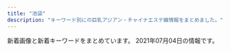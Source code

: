 ```yaml
---
title: "池袋"
description: "キーワード別にの巨乳アジアン・チャイナエステ嬢情報をまとめました。"
---
```


新着画像と新着キーワードをまとめています。
2021年07月04日の情報です。

<DmmAffiliateIns />
<KeywordTable
  shops={
    [
    {
        "keywords": {
            "88": 1,
            "89": 3,
            "G": 1,
            "95": 1,
            "E": 1,
            "93": 1,
            "D": 4,
            "85": 10,
            "82": 2,
            "87": 1,
            "C": 20,
            "86": 2
        },
        "url": "http://www.i-rlx.info/",
        "station": "JR\u6c60\u888b\u99c5\u897f\u53e3(\u5317)",
        "img_links": [
            "http://www.i-rlx.info/girl/05.jpg",
            "http://www.i-rlx.info/images/sub_21.jpg",
            "http://www.i-rlx.info/i/room/r03.jpg",
            "http://www.i-rlx.info/images/upload/thumb/dc8f1b616e622b2a.jpg",
            "http://www.i-rlx.info/images/upload/2e67f8f88df2761d.jpg",
            "http://www.i-rlx.info/images/index_15.jpg",
            "http://www.i-rlx.info/images/index_06.jpg",
            "http://www.i-rlx.info/images/upload/thumb/c3c01fea3cdcaa08.jpg",
            "http://www.i-rlx.info/images/upload/thumb/ac8e7ec3ac179feb.jpg",
            "http://www.i-rlx.info/images/index_04.jpg",
            "http://www.i-rlx.info/images/upload/4d0e657eefdddf42.jpg",
            "http://www.i-rlx.info/images/upload/thumb/5f15caf7f272770f.jpg",
            "http://www.i-rlx.info/i/room/r01.jpg",
            "http://www.i-rlx.info/images/upload/thumb/bc0752fe4e53b8c6.jpg",
            "http://www.i-rlx.info/images/index_02.jpg",
            "http://www.i-rlx.info/images/index_17.jpg",
            "http://www.i-rlx.info/images/index_37.jpg",
            "http://www.i-rlx.info/images/upload/thumb/95e8548329763630.jpg",
            "http://www.i-rlx.info/i/girl/02.jpg",
            "http://www.i-rlx.info/images/upload/thumb/19b76df66faf0b12.jpg",
            "http://www.i-rlx.info/girl/02.jpg",
            "http://www.i-rlx.info/images/sub_18.jpg",
            "http://www.i-rlx.info/images/index_30.jpg",
            "http://www.i-rlx.info/images/index_39.jpg",
            "http://www.i-rlx.info/images/index_22.jpg",
            "http://www.i-rlx.info/images/upload/thumb/8b3827a7b665921d.jpg",
            "http://www.i-rlx.info/images/info_16.jpg",
            "http://www.i-rlx.info/images/upload/95e8548329763630.jpg",
            "http://www.i-rlx.info/images/upload/thumb/bb2bfea87a6127cc.jpg",
            "http://www.i-rlx.info/girl/01.jpg",
            "http://www.i-rlx.info/images/upload/eeb5d9caa554018e.jpg",
            "http://www.i-rlx.info/images/upload/thumb/de66c0c17276977c.jpg",
            "http://www.i-rlx.info/images/upload/thumb/bb8a47bc98c64e87.jpg",
            "http://www.i-rlx.info/images/upload/thumb/eeb5d9caa554018e.jpg",
            "http://www.i-rlx.info/images/index_21.jpg",
            "http://www.i-rlx.info/images/index_24.jpg",
            "http://www.i-rlx.info/images/upload/bc0752fe4e53b8c6.jpg",
            "http://www.i-rlx.info/images/upload/d9467bde93e01a59.jpg",
            "http://www.i-rlx.info/images/upload/5f15caf7f272770f.jpg",
            "http://www.i-rlx.info/images/index_29.jpg",
            "http://www.i-rlx.info/images/index_19.jpg",
            "http://www.i-rlx.info/girl/08.jpg",
            "http://www.i-rlx.info/images/rec.jpg",
            "http://www.i-rlx.info/girl/018.jpg",
            "http://www.i-rlx.info/images/index_34.jpg",
            "http://www.i-rlx.info/images/upload/thumb/b0bbe23232bed8aa.jpg",
            "http://www.i-rlx.info/images/index_10.jpg",
            "http://www.i-rlx.info/images/index_18.jpg",
            "http://www.i-rlx.info/i/girl/01.jpg",
            "http://www.i-rlx.info/images/upload/de66c0c17276977c.jpg",
            "http://www.i-rlx.info/images/upload/thumb/3a57edcf235cfd8e.jpg",
            "http://www.i-rlx.info/images/upload/thumb/9e42414005a99f48.jpg",
            "http://www.i-rlx.info/images/index_13.jpg",
            "http://www.i-rlx.info/images/index_03.jpg",
            "http://www.i-rlx.info/images/upload/3a57edcf235cfd8e.jpg",
            "http://www.i-rlx.info/images/index_26.jpg",
            "http://www.i-rlx.info/girl/017.jpg",
            "http://www.i-rlx.info/images/index_31.jpg",
            "http://www.i-rlx.info/images/staff_16.jpg",
            "http://www.i-rlx.info/i/girl/04.jpg",
            "http://www.i-rlx.info/images/index_14.jpg",
            "http://www.i-rlx.info/images/index_36.jpg",
            "http://www.i-rlx.info/images/upload/thumb/4d0e657eefdddf42.jpg",
            "http://www.i-rlx.info/images/upload/dc8f1b616e622b2a.jpg",
            "http://www.i-rlx.info/images/index_35_01.jpg",
            "http://www.i-rlx.info/i/girl/03.jpg",
            "http://www.i-rlx.info/images/upload/7d800b2f3fde617b.jpg",
            "http://www.i-rlx.info/images/index_28.jpg",
            "http://www.i-rlx.info/images/index_12.jpg",
            "http://www.i-rlx.info/images/index_23.jpg",
            "http://www.i-rlx.info/images/upload/thumb/22c78aefa047b678.jpg",
            "http://www.i-rlx.info/images/upload/b0bbe23232bed8aa.jpg",
            "http://www.i-rlx.info/images/upload/bb2bfea87a6127cc.jpg",
            "http://www.i-rlx.info/images/index_08.jpg",
            "http://www.i-rlx.info/i/room/r04.jpg",
            "http://www.i-rlx.info/images/upload/9e42414005a99f48.jpg",
            "http://www.i-rlx.info/images/index_11.jpg",
            "http://www.i-rlx.info/images/03.jpg",
            "http://www.i-rlx.info/images/upload/thumb/d9467bde93e01a59.jpg",
            "http://www.i-rlx.info/i/room/r02.jpg",
            "http://www.i-rlx.info/images/upload/888936484d714117.jpg",
            "http://www.i-rlx.info/images/upload/thumb/2e67f8f88df2761d.jpg",
            "http://www.i-rlx.info/images/index_20.jpg",
            "http://www.i-rlx.info/images/upload/8b3827a7b665921d.jpg",
            "http://www.i-rlx.info/images/rec_16.jpg",
            "http://www.i-rlx.info/girl/06.jpg",
            "http://www.i-rlx.info/images/upload/bb8a47bc98c64e87.jpg",
            "http://www.i-rlx.info/images/upload/thumb/888936484d714117.jpg",
            "http://www.i-rlx.info/images/index_27.jpg",
            "http://www.i-rlx.info/images/index_33.jpg",
            "http://www.i-rlx.info/images/upload/thumb/7d800b2f3fde617b.jpg",
            "http://www.i-rlx.info/images/upload/22c78aefa047b678.jpg",
            "http://www.i-rlx.info/images/index_07.jpg",
            "http://www.i-rlx.info/images/upload/19b76df66faf0b12.jpg",
            "http://www.i-rlx.info/girl/04.jpg",
            "http://www.i-rlx.info/images/index_01.jpg",
            "http://www.i-rlx.info/i/girl/05.jpg",
            "http://www.i-rlx.info/images/upload/ac8e7ec3ac179feb.jpg",
            "http://www.i-rlx.info/images/upload/c3c01fea3cdcaa08.jpg",
            "http://www.i-rlx.info/images/info.jpg",
            "http://www.i-rlx.info/images/index_09.jpg"
        ],
        "name": "\u30b7\u30e3\u30fc\u30ed\u30c3\u30c8\u59eb"
    },
    {
        "station": "JR\u6c60\u888b\u99c5\u6771\u53e3",
        "keywords": {
            "D": 7,
            "C": 10,
            "87": 8,
            "86": 7,
            "84": 1,
            "88": 2
        },
        "name": "\u6e80\u8db3\u5802",
        "url": "http://es-manzokudou.com/",
        "img_links": [
            "http://es-manzokudou.com/uploads/d71f74498ca17396d022ba9a4df966f3.jpg",
            "http://es-manzokudou.com/images/index_27.jpg",
            "http://es-manzokudou.com/images/index_02.jpg",
            "http://es-manzokudou.com/images/index_01.jpg",
            "http://es-manzokudou.com/uploads/da9811a4171f2ec42d7c9a8567e79d8c.jpg",
            "http://es-manzokudou.com/uploads/88aa8f906b0332cb40ad4429c8e7b758.jpg",
            "http://es-manzokudou.com/uploads/c7f77c3ead6ef13dab668a39ed78609c.jpg",
            "http://es-manzokudou.com/images/index_08.jpg",
            "http://es-manzokudou.com/images/interior_09.jpg",
            "http://es-manzokudou.com/uploads/e29aa67ee54566513e4e34114bfdc7b9.jpg",
            "http://es-manzokudou.com/images/info_02.png",
            "http://es-manzokudou.com/images/info_01.png",
            "http://es-manzokudou.com/uploads/8ec0af3b4889c07ab76ccbed51b2b813.jpg",
            "http://es-manzokudou.com/images/index_11.jpg",
            "http://es-manzokudou.com/images/index_24.jpg",
            "http://es-manzokudou.com/images/service_09.jpg",
            "http://es-manzokudou.com/images/index_15.jpg",
            "http://es-manzokudou.com/images/index_21.jpg",
            "http://es-manzokudou.com/uploads/0796672f7c59948334658998a3c55cdb.jpg",
            "http://es-manzokudou.com/images/girls_09.jpg",
            "http://es-manzokudou.com/images/index_09.jpg",
            "http://es-manzokudou.com/images/index_13.jpg",
            "http://es-manzokudou.com/images/index_16.jpg",
            "http://es-manzokudou.com/uploads/b7f36d45469210b381ecb79a0e05a347.jpg",
            "http://es-manzokudou.com/images/index_04.jpg",
            "http://es-manzokudou.com/uploads/ce9c20b274548d8d7fc88ffba3feb6b8.jpg",
            "http://es-manzokudou.com/images/index_31.jpg",
            "http://es-manzokudou.com/uploads/dedff2c11ab7aaa841a9cf2747a8406c.jpg",
            "http://es-manzokudou.com/images/link_09.jpg",
            "http://es-manzokudou.com/uploads/59a8a61377564fb64b48427e84e4243f.jpg",
            "http://es-manzokudou.com/images/index_19.jpg",
            "http://es-manzokudou.com/uploads/1e5aff376576a255098bc7597386a028.jpg",
            "http://es-manzokudou.com/uploads/13ab049cc45dea80b43d33b6b7108f00.jpg",
            "http://es-manzokudou.com/uploads/d0fdd8f6b16eaf7d5013c7d285fed2e3.jpg",
            "http://es-manzokudou.com/uploads/801bf12e5eb5d7775a0d06c4314059a8.jpg",
            "http://es-manzokudou.com/uploads/200f500725d3f15233d981ad9b5e6b9a.jpg",
            "http://es-manzokudou.com/uploads/6eeb47bf176bb33d310cc4b85e6877cd.jpg",
            "http://es-manzokudou.com/images/index_17.jpg",
            "http://es-manzokudou.com/images/index_14.jpg",
            "http://es-manzokudou.com/uploads/0b1795e88117182a477ab05f88143541.jpg",
            "http://es-manzokudou.com/uploads/33e3f16ac4ad0cce4991bcbf73f4ed57.jpg",
            "http://es-manzokudou.com/uploads/4638ddb6f986a671b148647ba616100a.jpg",
            "http://es-manzokudou.com/uploads/848e0db3804d1d3c823537204d67f5aa.jpg",
            "http://es-manzokudou.com/uploads/efbc511fca65f9baeae51ee52426cc0e.jpg",
            "http://es-manzokudou.com/images/info_04.png",
            "http://es-manzokudou.com/uploads/0d826c16062de1388c242e2f77eb7cd6.jpg",
            "http://es-manzokudou.com/images/info_07.png",
            "http://es-manzokudou.com/uploads/275d5f397baa63db8424c86d5d6237cf.jpg",
            "http://es-manzokudou.com/uploads/b3126b220ec550d17cf3d4ceaa0d5f91.jpg",
            "http://es-manzokudou.com/images/index_07.jpg",
            "http://es-manzokudou.com/images/info_09.png",
            "http://es-manzokudou.com/uploads/d89fe15ae91cbe6757df76651ba2bafb.jpg",
            "http://es-manzokudou.com/uploads/8a1fb58d0b110680c2356994ca8efb25.jpg",
            "http://es-manzokudou.com/uploads/6d01aeb80d9d599f91829439c8d1cce9.jpg",
            "http://es-manzokudou.com/images/index_28.jpg",
            "http://es-manzokudou.com/uploads/e0558d7d118d3983ed620237423a6a17.jpg",
            "http://es-manzokudou.com/images/interior_10.jpg",
            "http://es-manzokudou.com/uploads/9f77b9b12f9cf11fcb013974ba368064.jpg",
            "http://www.cmfm2.jp/images/over_thumb_l.png",
            "http://es-manzokudou.com/uploads/40fc21d31595f51aaf89793b1f68617b.jpg",
            "http://es-manzokudou.com/uploads/de54f16df04e0df8ae07ab990b8c9fd2.jpg",
            "http://es-manzokudou.com/uploads/c92c85411d427aeda4e82379f413bfc5.jpg",
            "http://es-manzokudou.com/images/index_06.jpg",
            "http://es-manzokudou.com/images/service_10.jpg",
            "http://es-manzokudou.com/uploads/209ba11412c2c128b5dfbdb8cfef6faa.jpg",
            "http://es-manzokudou.com/images/info_05.png",
            "http://es-manzokudou.com/uploads/f66d763bd48ac5f51969e4311ac7af5c.jpg",
            "http://es-manzokudou.com/images/index_30.jpg",
            "http://es-manzokudou.com/uploads/7284e4ffc051cbb8c074a8c30390ce68.jpg",
            "http://es-manzokudou.com/images/index_29.jpg",
            "http://es-manzokudou.com/uploads/356177edff3d3b7efc4a77022debc8aa.jpg",
            "http://es-manzokudou.com/images/index_03.jpg",
            "http://es-manzokudou.com/images/index_22.jpg",
            "http://es-manzokudou.com/uploads/36735dc9d436a790f344c57635a3a44f.jpg",
            "http://es-manzokudou.com/images/index_23.jpg",
            "http://es-manzokudou.com/images/girls_11.jpg",
            "http://es-manzokudou.com/uploads/7b043aa15c9a9920550a2b92ec6be546.jpg",
            "http://es-manzokudou.com/uploads/62c2e989f1be95fc8e01be85b464d514.jpg",
            "http://es-manzokudou.com/images/index_05.jpg",
            "http://es-manzokudou.com/uploads/4a9bc6863322924a09070162269c7415.jpg"
        ]
    },
    {
        "img_links": [
            "http://www.yurari-massage.work/img/sta29.jpg",
            "http://www.yurari-massage.work/img/m60.jpg",
            "http://www.yurari-massage.work/img/st027.jpg",
            "http://www.yurari-massage.work/img/st021.jpg",
            "http://www.yurari-massage.work/img/st4.jpg",
            "http://www.yurari-massage.work/img/sta25.jpg",
            "http://www.yurari-massage.work/img/st030.jpg",
            "http://www.yurari-massage.work/img/m4.jpg",
            "http://www.yurari-massage.work/img/st30.jpg",
            "http://www.yurari-massage.work/img/mobile.png",
            "http://www.yurari-massage.work/img/m3.jpg",
            "http://www.yurari-massage.work/img/sta27.jpg",
            "http://www.yurari-massage.work/img/st022.jpg",
            "http://www.yurari-massage.work/img/st031.jpg",
            "http://www.yurari-massage.work/img/st7.jpg",
            "http://www.yurari-massage.work/img/sta30.jpg",
            "http://www.yurari-massage.work/img/st25.jpg",
            "http://www.yurari-massage.work/img/campian.jpg",
            "http://www.yurari-massage.work/img/m50.jpg",
            "http://www.yurari-massage.work/img/st032.jpg",
            "http://www.yurari-massage.work/img/sta7.jpg",
            "http://www.yurari-massage.work/img/m10.jpg",
            "http://www.yurari-massage.work/img/st32.jpg",
            "http://www.yurari-massage.work/img/st26.jpg",
            "http://www.yurari-massage.work/img/sta32.jpg",
            "http://www.yurari-massage.work/img/st21.jpg",
            "http://www.yurari-massage.work/img/m40.jpg",
            "http://www.yurari-massage.work/img/m6.jpg",
            "http://www.yurari-massage.work/img/m2.jpg",
            "http://www.yurari-massage.work/img/sta26.jpg",
            "http://www.yurari-massage.work/img/sta22.jpg",
            "http://www.yurari-massage.work/img/st27.jpg",
            "http://www.yurari-massage.work/img/st07.jpg",
            "http://www.yurari-massage.work/img/m5.jpg",
            "http://www.yurari-massage.work/img/m1.jpg",
            "http://www.yurari-massage.work/img/st29.jpg",
            "http://www.yurari-massage.work/img/m20.jpg",
            "http://www.yurari-massage.work/img/head.jpg",
            "http://www.yurari-massage.work/img/sta21.jpg",
            "http://www.yurari-massage.work/img/m30.jpg",
            "http://www.yurari-massage.work/img/st026.jpg",
            "http://www.yurari-massage.work/img/st22.jpg",
            "http://www.yurari-massage.work/img/sta31.jpg",
            "http://www.yurari-massage.work/img/credit.jpg",
            "http://www.yurari-massage.work/img/botton3.jpg",
            "http://www.yurari-massage.work/img/st31.jpg"
        ],
        "keywords": {
            "88": 3,
            "D": 12,
            "C": 22,
            "86": 24,
            "87": 6,
            "E": 6
        },
        "name": "\u3086\u3089\u308a",
        "station": "JR\u6c60\u888b\u99c5\u897f\u53e3(\u5317)",
        "url": "http://www.yurari-massage.work/"
    },
    {
        "img_links": [
            "http://www.ccgirl.work/staff/ai3.jpg",
            "http://www.ccgirl.work/img/interior.jpg",
            "http://www.ccgirl.work/staff/ai2.jpg",
            "http://www.ccgirl.work/staff/ai1.jpg",
            "http://ccgirl.work/img/contentsbottom.png",
            "http://ccgirl.work/staff/kayuri3.jpg",
            "http://ccgirl.work/staff/aya2.jpg",
            "http://ccgirl.work/staff/ai1.jpg",
            "http://ccgirl.work/staff/ai3.jpg",
            "http://www.ccgirl.work/img/icon/new.jpg",
            "http://ccgirl.work/staff/kayuri2.jpg",
            "http://ccgirl.work/staff/riri2.jpg",
            "http://www.ccgirl.work/staff/koko1.jpg",
            "http://www.ccgirl.work/staff/riri2.jpg",
            "http://www.ccgirl.work/staff/hana1.jpg",
            "http://www.ccgirl.work/staff/koko2.jpg",
            "http://www.ccgirl.work/staff/aya2.jpg",
            "http://ccgirl.work/staff/aya1.jpg",
            "http://ccgirl.work/staff/aya3.jpg",
            "http://ccgirl.work/staff/koko1.jpg",
            "http://ccgirl.work/img/icon/new.jpg",
            "http://ccgirl.work/staff/hana1.jpg",
            "http://www.ccgirl.work/img/s/s_qa.png",
            "http://ccgirl.work/staff/ai2.jpg",
            "http://www.ccgirl.work/staff/aya1.jpg",
            "http://ccgirl.work/img/bana02.jpg",
            "http://ccgirl.work/img/interior.jpg",
            "http://ccgirl.work/img/s/s_qa.png",
            "http://ccgirl.work/img/bana03.jpg",
            "http://www.ccgirl.work/img/bana03.jpg",
            "http://ccgirl.work/staff/riri1.jpg",
            "http://www.ccgirl.work/staff/aya3.jpg",
            "http://ccgirl.work/staff/kayuri1.jpg",
            "http://www.ccgirl.work/staff/kayuri1.jpg",
            "http://www.ccgirl.work/staff/riri1.jpg",
            "http://ccgirl.work/staff/koko2.jpg",
            "http://www.ccgirl.work/img/contentsbottom.png",
            "http://www.ccgirl.work/img/bana02.jpg"
        ],
        "keywords": {
            "86": 29,
            "84": 47,
            "C": 63,
            "D": 26,
            "85": 13
        },
        "name": "\u73ca\u745a\u6d77\u5cb8",
        "station": "JR\u6c60\u888b\u99c5\u6771\u53e3",
        "url": "http://ccgirl.work/"
    },
    {
        "img_links": [
            "http://hanamizuki.jpn.cm/images/s_staff.png",
            "http://hanamizuki.jpn.cm/images/s_news.png",
            "http://hanamizuki.jpn.cm/images/mobile.png",
            "http://hanamizuki.jpn.cm/images/s_link.png",
            "http://hanamizuki.jpn.cm/photos/sites/43/2017/11/2017110204161468.jpg",
            "http://hanamizuki.jpn.cm/images/room2.jpg",
            "http://hanamizuki.jpn.cm/images/top.png",
            "http://hanamizuki.jpn.cm/photos/sites/43/2017/11/2017110204162215.jpg",
            "http://hanamizuki.jpn.cm/photos/sites/43/2021/02/2021020211590282.jpg",
            "http://hanamizuki.jpn.cm/images/room4.jpg",
            "http://hanamizuki.jpn.cm/images/nbj2.jpg",
            "http://hanamizuki.jpn.cm/photos/sites/43/2019/12/2019122511054178.jpg",
            "http://hanamizuki.jpn.cm/images/room3.jpg",
            "http://hanamizuki.jpn.cm/images/room1.jpg",
            "http://hanamizuki.jpn.cm/photos/sites/43/2019/12/2019122511054726.jpg"
        ],
        "name": "\u6c34\u6728\u82b1",
        "station": "JR\u6c60\u888b\u99c5\u6771\u53e3",
        "keywords": {
            "H": 2,
            "E": 1,
            "95": 1,
            "90": 1,
            "88": 1
        },
        "url": "http://hanamizuki.jpn.cm/"
    },
    {
        "keywords": {
            "D": 2,
            "88": 3,
            "84": 4,
            "E": 1,
            "C": 25,
            "F": 1,
            "83": 4,
            "85": 2,
            "87": 2,
            "86": 2
        },
        "station": "JR\u6c60\u888b\u99c5\u897f\u53e3",
        "img_links": [
            "http://awakoku.net/image/ranking.jpg",
            "http://awakoku.net/girls/ami1.jpg",
            "http://awakoku.net/girls/nagisa1.jpg",
            "http://awakoku.net/girls/yumi.jpg",
            "http://awakoku.net/girls/mina2.jpg",
            "http://awakoku.net/girls/yuri1.jpg",
            "http://awakoku.net/girls/minami1.jpg",
            "http://awakoku.net/girls/hana1.jpg",
            "http://awakoku.net/girls/noimage.jpg",
            "http://awakoku.net/girls/hana2.jpg",
            "http://awakoku.net/girls/misaki1.jpg",
            "http://awakoku.net/girls/nana11.jpg",
            "http://awakoku.net/girls/yuna1.jpg",
            "http://awakoku.net/girls/mina1.jpg",
            "http://awakoku.net/girls/nagisa2.jpg",
            "http://awakoku.net/girls/miyuki1.jpg",
            "http://awakoku.net/girls/misaki2.jpg",
            "http://awakoku.net/girls/saki1.jpg",
            "http://awakoku.net/girls/miyuki2.jpg",
            "http://awakoku.net/image/pickup.jpg",
            "http://awakoku.net/topics/img/7-1.jpg",
            "http://awakoku.net/girls/kana1.jpg",
            "http://awakoku.net/image/header.jpg",
            "http://awakoku.net/girls/yuri2.jpg",
            "http://awakoku.net/girls/aya1.jpg",
            "http://awakoku.net/girls/kana2.jpg",
            "http://awakoku.net/topics/img/9-1.jpg",
            "http://awakoku.net/girls/runa1.jpg",
            "http://awakoku.net/girls/nana22.jpg",
            "http://awakoku.net/girls/yuna2.jpg",
            "http://awakoku.net/topics/img/8-1.jpg"
        ],
        "name": "\u30a2\u30ef\u56fd\u515a",
        "url": "http://awakoku.net/"
    },
    {
        "img_links": [
            "http://www.coco-8.jp/_src/54960396/wechatimg955.jpg",
            "http://www.coco-8.jp/_src/36712010/sayuri.jpg",
            "http://www.coco-8.jp/_src/36742462/5.jpg",
            "http://www.coco-8.jp/_src/36742461/4.jpg",
            "http://www.coco-8.jp/_src/36746395/lineline.png",
            "http://www.coco-8.jp/_src/36741640/1.jpg",
            "http://www.coco-8.jp/_src/36745880/pic2.jpg",
            "http://www.coco-8.jp/_src/36746702/g6.jpg",
            "http://www.coco-8.jp/_src/36745876/pic1.jpg",
            "http://www.coco-8.jp/_src/36742458/1.jpg",
            "http://www.coco-8.jp/_src/36820891/cam3.png",
            "http://www.coco-8.jp/_src/36746398/mei1.jpg",
            "http://www.coco-8.jp/_src/36742658/s1.jpg",
            "http://www.coco-8.jp/_src/36746633/lineline.png",
            "http://www.coco-8.jp/_src/36741637/3.jpg",
            "http://www.coco-8.jp/_src/36742644/sayuri.jpg",
            "http://www.coco-8.jp/_src/36742640/b.png",
            "http://www.coco-8.jp/_src/36746644/lineline.png",
            "http://www.coco-8.jp/_src/49977785/wechatimg336_20201102105038881.jpg",
            "http://www.coco-8.jp/_src/36743040/s5.jpg",
            "http://www.coco-8.jp/_src/36742714/s2.jpg",
            "http://www.coco-8.jp/_src/37791773/wechatimg437_20201113100952153.jpg",
            "http://www.coco-8.jp/_src/36820892/cam3.png",
            "http://www.coco-8.jp/_src/36746379/aki.jpg",
            "http://www.coco-8.jp/_src/36741678/down.png",
            "http://www.coco-8.jp/_src/36746688/g2.jpg",
            "http://www.coco-8.jp/_src/36742630/b.png",
            "http://www.coco-8.jp/_src/36741671/2.jpg",
            "http://www.coco-8.jp/_src/36741639/2.jpg",
            "http://www.coco-8.jp/_src/49632727/wechatimg336_20201102105038881.jpg",
            "http://www.coco-8.jp/_src/36741673/3.jpg",
            "http://www.coco-8.jp/_src/36741636/5.jpg",
            "http://www.coco-8.jp/_src/49977773/wechatimg437_20201113100952153.jpg",
            "http://www.coco-8.jp/_src/37791754/smartselect_20191212-140919_wechat.jpg",
            "http://www.coco-8.jp/_src/54960364/wechatimg955.jpg",
            "http://www.coco-8.jp/_src/49632559/wechatimg336_20201102105038881.jpg",
            "http://www.coco-8.jp/_src/54960397/wechatimg955.jpg",
            "http://www.coco-8.jp/_src/36746641/risa.jpg",
            "http://www.coco-8.jp/_src/36741670/1.jpg",
            "http://www.coco-8.jp/_src/36742642/b.png",
            "http://www.coco-8.jp/_src/49977786/wechatimg336_20201102105038881.jpg",
            "http://www.coco-8.jp/_src/36746345/maya.jpg",
            "http://www.coco-8.jp/_src/36742459/2.jpg",
            "http://www.coco-8.jp/_src/36746682/g.jpg",
            "http://www.coco-8.jp/_src/54960394/lineline.png",
            "http://www.coco-8.jp/_src/36746704/g5.png",
            "http://www.coco-8.jp/_src/36813493/cam2.jpg",
            "http://www.coco-8.jp/_src/36741672/4.jpg",
            "http://www.coco-8.jp/_src/37791774/wechatimg437_20201113100952153.jpg",
            "http://www.coco-8.jp/_src/37791789/lineline.png",
            "http://www.coco-8.jp/_src/36746714/b.png",
            "http://www.coco-8.jp/_src/36742655/down.png",
            "http://www.coco-8.jp/_src/36746397/mei1.jpg",
            "http://www.coco-8.jp/_src/36742460/3.jpg",
            "http://www.coco-8.jp/_src/36746320/sayuri.jpg",
            "http://www.coco-8.jp/_src/36746331/lineline.png",
            "http://www.coco-8.jp/_src/36746351/lineline.png",
            "http://www.coco-8.jp/_src/49977789/lineline.png",
            "http://www.coco-8.jp/_src/54960393/wechatimg955.jpg",
            "http://www.coco-8.jp/_src/36813492/cam2.jpg",
            "http://www.coco-8.jp/_src/36746346/maya.jpg",
            "http://www.coco-8.jp/_src/36746642/risa.jpg",
            "http://www.coco-8.jp/_src/36746732/road2.png",
            "http://www.coco-8.jp/_src/36746635/iwa1.jpg",
            "http://www.coco-8.jp/_src/36746636/iwa1.jpg",
            "http://www.coco-8.jp/_src/36746639/lineline.png",
            "http://www.coco-8.jp/_src/36746380/aki.jpg",
            "http://www.coco-8.jp/_src/36746692/g3.jpg",
            "http://www.coco-8.jp/_src/36742638/b.png",
            "http://www.coco-8.jp/_src/36741674/5.jpg",
            "http://www.coco-8.jp/_src/36742791/s4.jpg",
            "http://www.coco-8.jp/_src/36741638/4.jpg",
            "http://www.coco-8.jp/_src/49977665/wechatimg437_20201113100952153.jpg",
            "http://www.coco-8.jp/_src/55662797/img20210426142633666355.png",
            "http://www.coco-8.jp/_src/36742636/b.png",
            "http://www.coco-8.jp/_src/36742780/s3.jpg"
        ],
        "name": "CoCo8 \u30b3\u30b3\u30a8\u30a4\u30c8",
        "keywords": {
            "86": 2,
            "88": 1,
            "90": 1
        },
        "url": "http://www.coco-8.jp/",
        "station": "JR\u6c60\u888b\u99c5\u897f\u53e3"
    },
    {
        "url": "http://manian-ikebukuro.com/",
        "name": "\u6d17\u4f53\u30de\u30cb\u30a2",
        "img_links": [
            "http://manian-ikebukuro.com/img/spSite.jpg",
            "http://manian-ikebukuro.com/image/cast/cast_80_1_s.jpg",
            "http://manian-ikebukuro.com/image/cast/cast_75_1_l.jpg",
            "http://manian-ikebukuro.com/image/cast/cast_69_1_l.jpg",
            "http://manian-ikebukuro.com/image/cast/cast_68_1_l.jpg",
            "http://manian-ikebukuro.com/image/cast/cast_67_1_l.jpg",
            "http://manian-ikebukuro.com/img/bar_profile.png",
            "http://manian-ikebukuro.com/image/cast/cast_69_1_s.jpg",
            "http://manian-ikebukuro.com/image/cast/cast_47_1_l.jpg",
            "http://manian-ikebukuro.com/image/cast/cast_70_2_l.jpg",
            "http://manian-ikebukuro.com/image/cast/cast_70_1_l.jpg",
            "http://manian-ikebukuro.com/image/cast/cast_73_2_l.jpg",
            "http://manian-ikebukuro.com/image/cast/cast_74_1_l.jpg",
            "http://manian-ikebukuro.com/image/cast/cast_75_2_l.jpg",
            "http://manian-ikebukuro.com/image/cast/cast_63_1_l.jpg",
            "http://manian-ikebukuro.com/img/line1.jpg",
            "http://manian-ikebukuro.com/image/cast/cast_6_2_l.jpg",
            "http://manian-ikebukuro.com/img/bar_staff.png",
            "http://manian-ikebukuro.com/image/cast/cast_75_1_s.jpg",
            "http://manian-ikebukuro.com/image/cast/cast_70_1_s.jpg",
            "http://manian-ikebukuro.com/image/cast/cast_74_1_s.jpg",
            "http://manian-ikebukuro.com/image/cast/cast_74_2_l.jpg",
            "http://manian-ikebukuro.com/image/cast/cast_71_1_l.jpg",
            "http://manian-ikebukuro.com/image/cast/cast_69_2_l.jpg",
            "http://manian-ikebukuro.com/image/cast/cast_64_1_s.jpg",
            "http://manian-ikebukuro.com/image/cast/cast_47_1_s.jpg",
            "http://manian-ikebukuro.com/image/cast/cast_64_2_l.jpg",
            "http://manian-ikebukuro.com/image/cast/cast_6_1_s.jpg",
            "http://manian-ikebukuro.com/image/cast/cast_67_1_s.jpg",
            "http://manian-ikebukuro.com/image/cast/cast_64_1_l.jpg",
            "http://manian-ikebukuro.com/image/cast/cast_73_1_l.jpg",
            "http://manian-ikebukuro.com/image/cast/cast_68_1_s.jpg",
            "http://manian-ikebukuro.com/image/cast/cast_47_2_l.jpg",
            "http://manian-ikebukuro.com/image/cast/cast_71_2_l.jpg",
            "http://manian-ikebukuro.com/img/news1.png",
            "http://manian-ikebukuro.com/image/cast/cast_71_1_s.jpg",
            "http://manian-ikebukuro.com/image/cast/cast_73_1_s.jpg",
            "http://manian-ikebukuro.com/image/cast/10x10.jpg",
            "http://manian-ikebukuro.com/img/tel.png",
            "http://manian-ikebukuro.com/image/cast/cast_67_2_l.jpg",
            "http://manian-ikebukuro.com/img/news3.png",
            "http://manian-ikebukuro.com/image/cast/cast_63_1_s.jpg",
            "http://manian-ikebukuro.com/image/cast/cast_6_1_l.jpg",
            "http://manian-ikebukuro.com/image/cast/cast_68_2_l.jpg",
            "http://manian-ikebukuro.com/image/cast/cast_77_1_s.jpg",
            "http://manian-ikebukuro.com/img/QRcode.png",
            "http://manian-ikebukuro.com/img/pickupGirl.png",
            "http://manian-ikebukuro.com/img/header0.jpg"
        ],
        "station": "JR\u6c60\u888b\u99c5\u6771\u53e3",
        "keywords": {}
    },
    {
        "img_links": [
            "http://www.moemoe.estjpn.com/sp/images/newsb.jpg",
            "http://www.moemoe.estjpn.com/sp/images/topgirl.jpg",
            "http://www.moemoe.estjpn.com/sp/images/top.jpg",
            "http://www.moemoe.estjpn.com/images/sys4.png",
            "http://www.moemoe.estjpn.com/sp/images/time.jpg",
            "http://www.moemoe.estjpn.com/files/005.jpg",
            "http://www.moemoe.estjpn.com/sp/menu/top.jpg",
            "http://www.moemoe.estjpn.com/images/news.jpg",
            "http://www.moemoe.estjpn.com/files/002.jpg",
            "http://www.moemoe.estjpn.com/sp/images/link_t.jpg",
            "http://www.moemoe.estjpn.com/files/003.jpg",
            "http://www.moemoe.estjpn.com/sp/images/pc.jpg",
            "http://www.moemoe.estjpn.com/sp/images/head.jpg",
            "http://www.moemoe.estjpn.com/images/sys2.png",
            "http://www.moemoe.estjpn.com/sp/menu/staff.jpg",
            "http://www.moemoe.estjpn.com/files/001.jpg",
            "http://www.moemoe.estjpn.com/sp/images/tel.jpg",
            "http://www.moemoe.estjpn.com/files/004.jpg",
            "http://www.moemoe.estjpn.com/images/int1.png",
            "http://www.moemoe.estjpn.com/images/head.jpg",
            "http://www.moemoe.estjpn.com/images/line.png",
            "http://www.moemoe.estjpn.com/images/sys3.png",
            "http://www.moemoe.estjpn.com/images/interior_t.png",
            "http://www.moemoe.estjpn.com/images/sm.jpg",
            "http://www.moemoe.estjpn.com/images/rec2.png",
            "http://www.moemoe.estjpn.com/sp/images/staff_t.jpg",
            "http://www.moemoe.estjpn.com/sp/menu/interior.jpg",
            "http://www.moemoe.estjpn.com/sp/images/footer.jpg",
            "http://www.moemoe.estjpn.com/images/int2.png",
            "http://www.moemoe.estjpn.com/images/mobile.jpg",
            "http://www.moemoe.estjpn.com/images/staff_t.png",
            "http://www.moemoe.estjpn.com/images/link_t.png",
            "http://www.moemoe.estjpn.com/images/ta.jpg",
            "http://www.moemoe.estjpn.com/images/rec1.png",
            "http://www.moemoe.estjpn.com/sp/images/news.jpg",
            "http://www.moemoe.estjpn.com/sp/images/interior_t.jpg",
            "http://www.moemoe.estjpn.com/images/concept.jpg"
        ],
        "name": "\u840c\u3048\u840c\u3048",
        "station": "JR\u6c60\u888b\u99c5\u6771\u53e3",
        "url": "http://www.moemoe.estjpn.com/",
        "keywords": {
            "87": 5,
            "D": 5
        }
    },
    {
        "url": "http://tsukinokoi.com/",
        "name": "\u6708\u306e\u604b",
        "station": "JR\u6c60\u888b\u99c5\u897f\u53e3",
        "keywords": {
            "\u30bb\u30af\u30b7\u30fc": 1
        },
        "img_links": [
            "http://tsukinokoi.com/img/staff/154673852166026500.jpg",
            "http://tsukinokoi.com/img/staff/148586605222864500.jpg",
            "http://tsukinokoi.com/img/staff/155818741107218300.jpg",
            "http://tsukinokoi.com/img/staff/148586605226742500.jpg",
            "http://tsukinokoi.com/images/pickupGirl2014.png",
            "http://tsukinokoi.com/images/news3.png",
            "http://tsukinokoi.com/img/staff/153079932824200700.jpg",
            "http://tsukinokoi.com/images/event/2020/m07.png",
            "http://tsukinokoi.com/img/staff/160622584020640000.jpg",
            "http://tsukinokoi.com/images/bar_top.png",
            "http://tsukinokoi.com/img/staff/155611310658540500.jpg",
            "http://tsukinokoi.com/img/staff/151584629124140300.jpg",
            "http://tsukinokoi.com/images/bar_staff.png",
            "http://tsukinokoi.com/img/staff/148256052554824000.jpg",
            "http://tsukinokoi.com/images/QRcode.png",
            "http://tsukinokoi.com/images/bar_gallery.png",
            "http://tsukinokoi.com/img/staff/155204782386136400.jpg",
            "http://tsukinokoi.com/images/news1.png",
            "http://tsukinokoi.com/img/staff/148073918839938900.jpg",
            "http://tsukinokoi.com/img/staff/152008703796356600.jpg",
            "http://tsukinokoi.com/img/staff/144652745411466600.jpg",
            "http://tsukinokoi.com/img/staff/142919725579809100.png"
        ]
    },
    {
        "name": "\u53f0\u6e7e\u5e78\u904b\u30ea\u30e9\u30af\u30bc\u30fc\u30b7\u30e7\u30f3",
        "station": "JR\u6c60\u888b\u99c5\u897f\u53e3",
        "img_links": [
            "http://esthe-treat.com/staff/natumi/01.jpg",
            "http://esthe-treat.com/img/pc.jpg",
            "http://esthe-treat.com/img/sys1.png",
            "http://esthe-treat.com/img/sys2.png",
            "http://esthe-treat.com/img/add.jpg",
            "http://esthe-treat.com/img/tit.jpg",
            "http://esthe-treat.com/img/info.jpg",
            "http://esthe-treat.com/img/t-a.jpg",
            "http://esthe-treat.com/img/t-r.jpg",
            "http://esthe-treat.com/img/pic.jpg",
            "http://esthe-treat.com/staff/ami/01.jpg",
            "http://esthe-treat.com/img/t-t.jpg",
            "http://esthe-treat.com/img/t-o.jpg",
            "http://esthe-treat.com/img/tel.jpg",
            "http://esthe-treat.com/staff/yuyu/01.jpg",
            "http://esthe-treat.com/img/sysetc.png",
            "http://esthe-treat.com/img/adrs.jpg",
            "http://esthe-treat.com/staff/rena/01.jpg",
            "http://esthe-treat.com/img/t-s.jpg",
            "http://esthe-treat.com/img/cam.jpg",
            "http://esthe-treat.com/staff/miki/01.jpg",
            "http://esthe-treat.com/img/botton.jpg"
        ],
        "url": "http://esthe-treat.com/",
        "keywords": {}
    },
    {
        "station": "JR\u6c60\u888b\u99c5\u897f\u53e3",
        "keywords": {},
        "name": "\u6e80\u6708\u5802",
        "url": "http://mangetsudou.tyo.cm/",
        "img_links": []
    },
    {
        "url": "https://www.aroma-angels.net/",
        "keywords": {
            "86": 6,
            "83": 2,
            "D": 18,
            "87": 5,
            "85": 13,
            "C": 46,
            "88": 4
        },
        "img_links": [
            "https://www.aroma-angels.net/images/mt_10_1_105.jpg",
            "https://www.aroma-angels.net/images/ml_11_1_446.jpg",
            "https://www.aroma-angels.net/images/mc_1_1_1338.jpg",
            "https://www.aroma-angels.net/images/up_5_23_0.jpg",
            "https://www.aroma-angels.net/images/up_5_11_0.jpeg",
            "https://www.aroma-angels.net/images/up_5_9_0.jpg",
            "https://www.aroma-angels.net/asset/img/spacer_gallery.png",
            "https://www.aroma-angels.net/images/ml_11_1_268.jpg",
            "https://www.aroma-angels.net/images/ml_11_1_1411.jpg",
            "https://www.aroma-angels.net/images/link/link_27.jpg",
            "https://www.aroma-angels.net/images/mc_1_1_508.jpg",
            "https://www.aroma-angels.net/images/link/link_15.jpg",
            "https://www.aroma-angels.net/images/up_5_10_0.jpg",
            "https://www.aroma-angels.net/images/mc_1_1_314.jpg",
            "https://www.aroma-angels.net/images/ml_11_1_960.jpg",
            "https://www.aroma-angels.net/images/ml_11_1_506.jpg",
            "https://www.aroma-angels.net/asset/img/top.jpg",
            "https://www.aroma-angels.net/images/link/link_37.png",
            "https://www.aroma-angels.net/images/ml_11_1_505.jpg",
            "https://www.aroma-angels.net/images/up_5_26_0.jpg",
            "https://www.aroma-angels.net/images/up_5_17_0.jpg",
            "https://www.aroma-angels.net/images/up_5_18_0.jpg",
            "https://www.aroma-angels.net/images/ml_11_1_425.jpg",
            "https://www.aroma-angels.net/images/ml_11_1_1064.jpg",
            "https://www.aroma-angels.net/images/mc_1_1_1064.jpg",
            "https://www.aroma-angels.net/images/ml_11_1_882.jpg",
            "https://www.aroma-angels.net/images/ml_11_1_314.jpg",
            "https://www.aroma-angels.net/images/ml_11_1_1698.jpeg",
            "https://www.aroma-angels.net/images/up_5_19_0.jpg",
            "https://www.aroma-angels.net/images/mc_1_1_144.jpg",
            "https://www.aroma-angels.net/images/up_5_5_0.jpg",
            "https://www.aroma-angels.net/images/up_5_27_0.jpg",
            "https://www.aroma-angels.net/images/ml_11_1_241.jpg",
            "https://www.aroma-angels.net/asset/img/spacer300x450.png",
            "https://www.aroma-angels.net/images/mc_1_1_505.jpg",
            "https://www.aroma-angels.net/images/mc_1_1_1092.jpg",
            "https://www.aroma-angels.net/images/up_5_22_0.jpg",
            "https://www.aroma-angels.net/images/ml_11_1_240.jpg",
            "https://www.aroma-angels.net/images/mc_1_2_105.jpg",
            "https://www.aroma-angels.net/images/mc_1_2_239.jpg",
            "https://www.aroma-angels.net/images/ml_11_1_1338.jpg",
            "https://www.aroma-angels.net/images/up_5_15_0.jpg",
            "https://www.aroma-angels.net/images/up_5_14_0.jpg",
            "https://www.aroma-angels.net/asset/img/top2.jpg",
            "https://www.aroma-angels.net/images/ml_11_1_208.jpg",
            "https://www.aroma-angels.net/images/ml_11_1_445.jpg",
            "https://www.aroma-angels.net/images/ml_11_1_1092.jpg",
            "https://www.aroma-angels.net/images/link/link_34.jpg",
            "https://www.aroma-angels.net/images/up_5_25_0.jpg",
            "https://www.aroma-angels.net/images/mc_1_2_144.jpg",
            "https://estama.jp/assets_new/default/pc/img/page/link/estama_200_40.png",
            "https://www.aroma-angels.net/images/mc_1_2_1092.jpg",
            "https://www.aroma-angels.net/images/up_5_6_0.jpg",
            "https://www.aroma-angels.net/images/mc_1_2_445.jpg",
            "https://www.aroma-angels.net/images/mc_1_3_314.jpg",
            "https://www.aroma-angels.net/images/mc_1_1_506.jpg",
            "https://www.aroma-angels.net/images/up_5_13_0.jpg",
            "https://www.aroma-angels.net/images/ml_11_1_1285.jpg",
            "https://menlog.net/link/menlog20040.jpg",
            "https://www.aroma-angels.net/images/ml_11_1_105.jpg",
            "https://www.aroma-angels.net/images/mc_1_1_445.jpg",
            "https://www.aroma-angels.net/images/mt_10_1_144.jpg",
            "https://www.aroma-angels.net/images/mc_1_1_882.jpg",
            "https://www.aroma-angels.net/images/mt_10_1_508.jpg",
            "https://www.aroma-angels.net/images/up_5_12_0.jpg",
            "https://www.aroma-angels.net/asset/img/spacer900x360.png",
            "https://www.aroma-angels.net/images/ml_11_1_2202.jpg",
            "https://www.aroma-angels.net/images/ml_11_1_507.jpg",
            "https://www.aroma-angels.net/images/mc_1_1_239.jpg",
            "https://www.aroma-angels.net/images/link/link_31.jpg",
            "https://www.aroma-angels.net/images/ml_11_1_144.jpg",
            "https://www.aroma-angels.net/images/up_5_8_0.jpg",
            "https://www.aroma-angels.net/images/ml_11_1_239.jpg",
            "https://www.aroma-angels.net/images/mt_10_1_505.jpg",
            "https://www.aroma-angels.net/images/mt_10_1_446.jpg",
            "https://www.aroma-angels.net/images/mc_1_1_105.jpg",
            "https://www.aroma-angels.net/images/mc_1_2_314.jpg",
            "https://www.aroma-angels.net/images/up_5_7_0.jpg",
            "https://www.aroma-angels.net/images/ml_11_1_508.jpg",
            "https://www.aroma-angels.net/images/ml_11_1_1272.jpg",
            "https://www.aroma-angels.net/images/link/link_19.jpg",
            "https://www.aroma-angels.net/images/mc_1_1_446.jpg"
        ],
        "name": "AromaAngels\uff5e\u6c60\u888b\u30a2\u30ed\u30de\u30a8\u30f3\u30b8\u30a7\u30eb\u30ba\uff5e",
        "station": "JR\u6c60\u888b\u99c5\u897f\u53e3"
    },
    {
        "keywords": {},
        "name": "\u82b1\u6c34\u6728",
        "img_links": [
            "http://es-hana.work/staff/miki.jpg",
            "http://es-hana.work/img/haruka1.jpg",
            "http://es-hana.work/images/sys1.jpg",
            "http://es-hana.work/images/3.jpg",
            "http://es-hana.work/img/risa1.jpg",
            "http://es-hana.work/images/line.jpg",
            "http://es-hana.work/images/ac1.jpg",
            "http://es-hana.work/img/yui1.jpg",
            "http://es-hana.work/img/aya1.jpg",
            "http://es-hana.work/img/miki1.jpg",
            "http://es-hana.work/images/5.jpg",
            "http://es-hana.work/images/ac2.jpg",
            "http://es-hana.work/img/ai1.jpg",
            "http://es-hana.work/img/nana1.jpg",
            "http://es-hana.work/img/rina1.jpg",
            "http://es-hana.work/images/tg.jpg",
            "http://es-hana.work/images/staff_t.jpg",
            "http://es-hana.work/images/6.jpg",
            "http://es-hana.work/staff/haruka.jpg",
            "http://es-hana.work/staff/yui.jpg",
            "http://es-hana.work/images/interior_t.jpg",
            "http://es-hana.work/staff/aya.jpg",
            "http://es-hana.work/images/7.jpg",
            "http://es-hana.work/images/int.jpg",
            "http://es-hana.work/images/10.jpg",
            "http://es-hana.work/staff/yuna.jpg",
            "http://es-hana.work/images/news.jpg",
            "http://es-hana.work/images/2.jpg",
            "http://es-hana.work/images/sys2.jpg",
            "http://es-hana.work/staff/ai.jpg",
            "http://es-hana.work/images/head.jpg",
            "http://es-hana.work/staff/rina.jpg",
            "http://es-hana.work/images/8.jpg",
            "http://es-hana.work/staff/nana.jpg",
            "http://es-hana.work/images/1.jpg",
            "http://es-hana.work/staff/risa.jpg"
        ],
        "url": "http://es-hana.work/",
        "station": "JR\u6c60\u888b\u99c5\u897f\u53e3(\u5317)"
    },
    {
        "name": "Primore \uff5e\u30d7\u30ea\u30e2\u30a2\uff5e",
        "img_links": [
            "http://primore.jpest.net/uploads//sites/9/2020/06/s1.jpg",
            "http://primore.jpest.net/uploads//sites/9/2020/06/r1.jpg",
            "http://primore.jpest.net/uploads//sites/9/2020/06/top-2.png",
            "http://primore.jpest.net/uploads//sites/9/2020/06/4.jpg",
            "http://primore.jpest.net/uploads//sites/9/2020/06/r4.jpg",
            "http://primore.jpest.net/uploads//sites/9/2020/06/s4.jpg",
            "http://primore.jpest.net/uploads//sites/9/2020/06/aroma2.jpg",
            "http://primore.jpest.net/uploads//sites/9/2020/06/r2.jpg",
            "http://primore.jpest.net/uploads//sites/9/2020/06/top1-3.png",
            "http://primore.jpest.net/uploads//sites/9/2020/06/s2.jpg",
            "http://primore.jpest.net/uploads//sites/9/2020/06/r5.jpg",
            "http://primore.jpest.net/uploads//sites/9/2020/06/02.jpg",
            "http://primore.jpest.net/uploads//sites/9/2021/04/2.jpg",
            "http://primore.jpest.net/uploads//sites/9/2020/06/s3.jpg",
            "http://primore.jpest.net/uploads//sites/9/2021/04/1.jpg",
            "http://primore.jpest.net/uploads//sites/9/2020/06/aroma1.jpg",
            "http://primore.jpest.net/uploads//sites/9/2020/06/01.jpg",
            "http://primore.jpest.net/uploads//sites/9/2021/04/3.jpg",
            "http://primore.jpest.net/uploads//sites/9/2020/06/r3.jpg"
        ],
        "url": "http://primore.jpest.net/",
        "keywords": {},
        "station": "JR\u6c60\u888b\u99c5\u6771\u53e3"
    },
    {
        "name": "\u604b",
        "img_links": [
            "http://koi.este.work/tennai3.jpg",
            "http://koi.este.work/2/uploadimg/1601879728.jpg",
            "http://koi.este.work/b_news.png",
            "http://koi.este.work/2/uploadimg/1579481243.jpg",
            "http://koi.este.work/t3.jpg",
            "http://koi.este.work/up_5_3_0.jpg",
            "http://koi.este.work/mens-esthe.png",
            "http://koi.este.work/2/uploadimg/1565558725.jpg",
            "http://koi.este.work/2/uploadimg/1577672563.jpg",
            "http://koi.este.work/tennai4.jpg",
            "http://koi.este.work/tennai2.jpg",
            "http://koi.este.work/top.jpg",
            "http://koi.este.work/b_girl.png",
            "http://koi.este.work/t1.jpg",
            "http://momipara.jp/img/link/momi88.jpg",
            "http://koi.este.work/tennai.png"
        ],
        "url": "http://koi.este.work/",
        "keywords": {
            "83": 18,
            "D": 18,
            "86": 6,
            "85": 6,
            "C": 12
        },
        "station": "JR\u6c60\u888b\u99c5\u897f\u53e3"
    },
    {
        "station": "JR\u6c60\u888b\u99c5\u897f\u53e3(\u5317)",
        "name": "\u30cf\u30cb\u30fc\u30d3\u30fc",
        "keywords": {
            "83": 141,
            "D": 148,
            "C": 249,
            "84": 194,
            "82": 55,
            "85": 104
        },
        "url": "https://honeybee2.com/",
        "img_links": [
            "https://honeybee2.com/images_staff/117/050114225897.jpg",
            "https://honeybee2.com/images/icon_new.png",
            "https://honeybee2.com/images/img_info_03.png",
            "https://honeybee2.com/images/btn_next.png",
            "https://honeybee2.com/images/no_image.jpg",
            "https://honeybee2.com/images/bnr_88_31.jpg",
            "https://honeybee2.com/images_staff/99/050115040623.jpg",
            "https://honeybee2.com/images_staff/108/050115134296.jpg",
            "https://honeybee2.com/images/img_gallery_02.png",
            "https://honeybee2.com/images_staff/117/082321050834.jpg",
            "https://honeybee2.com/images_staff/111/070714141435.jpg",
            "https://honeybee2.com/images/icon_ranking_04.png",
            "https://honeybee2.com/images/bnr_200_40.jpg",
            "https://honeybee2.com/images/bnr_side_card.png",
            "https://honeybee2.com/images_staff/136/050114025434.jpg",
            "https://honeybee2.com/images/btn_back.png",
            "https://honeybee2.com/images_staff/168/111319171076.jpg",
            "https://honeybee2.com/images_staff/142/060611265633.jpg",
            "https://honeybee2.com/images/vis_profileframe.png",
            "https://honeybee2.com/images_staff/150/050113284720.jpg",
            "https://honeybee2.com/images_staff/142/050113450875.jpg",
            "https://honeybee2.com/images/bnr_side_concept.png",
            "https://honeybee2.com/images/img_info_01.png",
            "https://honeybee2.com/images/img_info.png",
            "https://honeybee2.com/images_staff/168/050113400416.jpg",
            "https://honeybee2.com/images_staff/150/091116274617.jpg",
            "https://honeybee2.com/images/img_gallery_03.png",
            "https://honeybee2.com/images_staff/175/050113092189.jpg",
            "https://honeybee2.com/images/icon_ranking_03.png",
            "https://honeybee2.com/images_staff/134/041314164177.jpg",
            "https://honeybee2.com/images/img_gallery_06.png",
            "https://honeybee2.com/images_staff/99/110211050217.jpg",
            "https://honeybee2.com/images/img_gallery_04.png",
            "https://honeybee2.com/images/img_gallery_01.png",
            "https://honeybee2.com/images_staff/60/032207120681.jpg",
            "https://honeybee2.com/images_staff/60/050115251333.jpg",
            "https://honeybee2.com/images/img_info_02.png",
            "https://honeybee2.com/images/vis_castframe_01.png",
            "https://honeybee2.com/images/icon_ranking_05.png",
            "https://honeybee2.com/images/bnr_160_45.jpg",
            "https://honeybee2.com/images/pagetop_off.png",
            "https://honeybee2.com/images/bnr_468_60.jpg",
            "https://honeybee2.com/images/img_gallery_05.png",
            "https://honeybee2.com/images_staff/111/050114432551.jpg",
            "https://honeybee2.com/images/icon_ranking_01.png",
            "https://honeybee2.com/images_staff/136/041523165620.jpg"
        ]
    },
    {
        "name": "MONA\u30fbLIZA \u30e2\u30ca\u30fb\u30ea\u30b6",
        "keywords": {
            "C": 8
        },
        "url": "http://monaliza.xyz/",
        "station": "JR\u6c60\u888b\u99c5\u897f\u53e3",
        "img_links": [
            "http://monaliza.xyz/images/r04.jpg",
            "http://monaliza.xyz/images/index_c1.jpg",
            "http://monaliza.xyz/images/yuki.jpg",
            "http://monaliza.xyz/images/index_c3.jpg",
            "http://monaliza.xyz/images/g4.jpg",
            "http://monaliza.xyz/images/r03.jpg",
            "http://monaliza.xyz/images/aoyi.jpg",
            "http://monaliza.xyz/images/r02.jpg",
            "http://monaliza.xyz/images/gallery_image01b.jpg",
            "http://monaliza.xyz/images/g7.jpg",
            "http://monaliza.xyz/images/top.jpg",
            "http://monaliza.xyz/images/index_c2.jpg",
            "http://monaliza.xyz/images/r01.jpg",
            "http://monaliza.xyz/images/mobile.jpg",
            "http://monaliza.xyz/images/g6.jpg"
        ]
    },
    {
        "keywords": {
            "83": 10,
            "81": 4,
            "85": 4,
            "84": 8,
            "82": 10
        },
        "url": "http://c-sun2.com/",
        "station": "JR\u6c60\u888b\u99c5\u897f\u53e3",
        "img_links": [
            "http://c-sun2.com/image/cast/cast_466_1_l.jpg",
            "http://c-sun2.com/image/cast/cast_524_1_l.jpg",
            "http://c-sun2.com/image/cast/cast_473_2_l.jpg",
            "http://c-sun2.com/img/bar_profile.png",
            "http://c-sun2.com/image/cast/cast_360_2_l.jpg",
            "http://c-sun2.com/image/cast/cast_484_1_l.jpg",
            "http://c-sun2.com/img/topbar_camp.png",
            "http://c-sun2.com/image/cast/cast_390_2_l.jpg",
            "http://c-sun2.com/img/event/camp3.jpg",
            "http://c-sun2.com/img/icon/new.png",
            "http://c-sun2.com/image/cast/cast_393_2_l.jpg",
            "http://c-sun2.com/image/cast/cast_496_2_l.jpg",
            "http://c-sun2.com/image/cast/cast_362_2_l.jpg",
            "http://c-sun2.com/image/cast/cast_390_1_l.jpg",
            "http://c-sun2.com/image/cast/cast_492_1_l.jpg",
            "http://c-sun2.com/image/cast/cast_492_2_l.jpg",
            "http://c-sun2.com/image/cast/cast_453_2_l.jpg",
            "http://c-sun2.com/image/cast/cast_326_1_l.jpg",
            "http://c-sun2.com/image/cast/cast_534_2_l.jpg",
            "http://c-sun2.com/image/cast/cast_533_1_l.jpg",
            "http://c-sun2.com/image/cast/cast_466_2_l.jpg",
            "http://c-sun2.com/img/topbar_osusume.png",
            "http://c-sun2.com/image/cast/cast_357_1_l.jpg",
            "http://c-sun2.com/image/cast/cast_357_2_l.jpg",
            "http://c-sun2.com/image/cast/cast_453_1_l.jpg",
            "http://c-sun2.com/image/cast/cast_484_2_l.jpg",
            "http://c-sun2.com/image/cast/cast_524_2_l.jpg",
            "http://c-sun2.com/image/cast/cast_393_1_l.jpg",
            "http://c-sun2.com/img/header.jpg",
            "http://c-sun2.com/image/cast/cast_326_2_l.jpg",
            "http://c-sun2.com/image/cast/cast_362_1_l.jpg",
            "http://c-sun2.com/image/cast/cast_471_1_l.jpg",
            "http://c-sun2.com/image/cast/cast_360_1_l.jpg",
            "http://c-sun2.com/image/cast/cast_496_1_l.jpg",
            "http://c-sun2.com/image/cast/cast_533_2_l.jpg",
            "http://c-sun2.com/image/cast/cast_485_1_l.jpg",
            "http://c-sun2.com/image/shame/192_1_l.jpg",
            "http://c-sun2.com/image/cast/cast_473_1_l.jpg",
            "http://c-sun2.com/img/bar_therapist.png",
            "http://c-sun2.com/image/cast/cast_471_2_l.jpg",
            "http://c-sun2.com/image/cast/cast_580_1_l.jpg",
            "http://c-sun2.com/img/bar_grallery.png",
            "http://c-sun2.com/image/cast/cast_534_1_l.jpg",
            "http://c-sun2.com/image/cast/cast_485_2_l.jpg",
            "http://c-sun2.com/img/topbar_news.png"
        ],
        "name": "\u30b9\u30a4\u30fc\u30c8\u30de\u30c3\u30c8"
    },
    {
        "img_links": [
            "http://salon-arm.com/img/ttl_line.png",
            "http://salon-arm.com/img/ttl_staff.png",
            "http://salon-arm.com/staff/nana/01mb.jpg",
            "http://salon-arm.com/i/files/homeimg.jpg",
            "http://salon-arm.com/img/ttl_mobile.png",
            "http://salon-arm.com/staff/saya/01mb.jpg",
            "http://salon-arm.com/staff/ringo/01.jpg",
            "http://salon-arm.com/staff/reina/01mb.jpg",
            "http://salon-arm.com/staff/ichigo/01.jpg",
            "http://salon-arm.com/staff/emi/01.jpg",
            "http://salon-arm.com/staff/reina/01.jpg",
            "http://salon-arm.com/staff/rika/01mb.jpg",
            "http://salon-arm.com/staff/emi/01mb.jpg",
            "http://salon-arm.com/staff/yuuka/01mb.jpg",
            "http://salon-arm.com/staff/kaori/01.jpg",
            "http://salon-arm.com/staff/saya/01.jpg",
            "http://salon-arm.com/staff/nana/01.jpg",
            "http://salon-arm.com/img/att.jpg",
            "http://salon-arm.com/img/ttl_concept.png",
            "http://salon-arm.com/pic/top.png",
            "http://salon-arm.com/staff/mai/01.jpg",
            "http://salon-arm.com/pic/head.png",
            "http://salon-arm.com/staff/rika/01.jpg",
            "http://salon-arm.com/staff/midori/01mb.jpg",
            "http://salon-arm.com/staff/ichigo/01mb.jpg",
            "http://salon-arm.com/staff/kaori/01mb.jpg",
            "http://salon-arm.com/staff/ringo/01mb.jpg",
            "http://salon-arm.com/img/ttl_tnew.png",
            "http://salon-arm.com/staff/ai/01mb.jpg",
            "http://salon-arm.com/staff/ai/01.jpg",
            "http://salon-arm.com/staff/mai/01mb.jpg",
            "http://salon-arm.com/staff/yuuka/01.jpg",
            "http://salon-arm.com/staff/midori/01.jpg"
        ],
        "url": "http://salon-arm.com/",
        "keywords": {
            "C": 21
        },
        "name": "\u30a2\u30ed\u30de\u30ed\u30de\u30f3\u30b9",
        "station": "JR\u6c60\u888b\u99c5\u897f\u53e3"
    },
    {
        "url": "https://www.relax-es.net/",
        "img_links": [
            "https://www.relax-es.net/w160-p400/img/uploadfile/imgpc01601602890.jpg",
            "https://www.relax-es.net/img/bana03.jpg",
            "https://www.relax-es.net/img/bana04.jpg",
            "https://www.relax-es.net/w160-p400/img/uploadfile/imgpc01601602676.jpg",
            "https://www.relax-es.net/img/uploadfile/imgpc01601942165.jpg",
            "https://www.relax-es.net/img/bana02.jpg",
            "https://www.relax-es.net/img/bana10.jpg",
            "https://www.relax-es.net/w160-p400/img/uploadfile/imgpc01601602443.jpg",
            "https://www.relax-es.net/img/num3.png",
            "https://www.relax-es.net/img/uploadfile/imgpc01601602970.jpg",
            "https://www.relax-es.net/w160-p400/img/uploadfile/imgpc01601602970.jpg",
            "https://www.relax-es.net/w160-p400/img/uploadfile/imgpc01608535716.jpg",
            "https://www.relax-es.net/w200-p300/img/uploadfile/imgpc01601942142.jpg",
            "https://www.relax-es.net/img/shop.jpg",
            "https://www.relax-es.net/reborn/img/difmain.png",
            "https://www.relax-es.net/w200-p300/img/uploadfile/imgpc01601602016.jpg",
            "https://www.relax-es.net/w200-p300/img/uploadfile/imgpc01601942105.jpg",
            "https://www.relax-es.net/w160-p400/img/uploadfile/imgpc01601601975.jpg",
            "https://www.relax-es.net/img/uploadfile/imgpc01601602890.jpg",
            "https://www.relax-es.net/s/reborn/img/beaf.png",
            "https://www.relax-es.net/img/uploadfile/imgpc01601942142.jpg",
            "https://www.relax-es.net/img/num4.png",
            "https://www.relax-es.net/w300-p200/img/uploadfile/imgpc01601603008.jpg",
            "https://www.relax-es.net/reborn/img/project-5.jpg",
            "https://www.relax-es.net/w160-p400/img/uploadfile/imgpc01601942105.jpg",
            "https://www.relax-es.net/w160-p400/img/uploadfile/imgpc01601603008.jpg",
            "https://www.relax-es.net/img/uploadfile/imgpc01608535826.jpg",
            "https://www.relax-es.net/img/bana01.jpg",
            "https://www.relax-es.net/img/uploadfile/img_1601600707.jpg",
            "https://www.relax-es.net/reborn/img/difsub.png",
            "https://www.relax-es.net/w200-p300/img/uploadfile/imgpc01608535915.jpg",
            "https://www.relax-es.net/s/reborn/img/backBtn.png",
            "https://www.relax-es.net/w160-p400/img/uploadfile/imgpc01601602326.jpg",
            "https://www.relax-es.net/img/uploadfile/imgpc01601602016.jpg",
            "https://www.relax-es.net/img/uploadfile/imgpc01601602326.jpg",
            "https://www.relax-es.net/w230-p230/img/uploadfile/img_1601600792.jpg",
            "https://www.relax-es.net/w200-p300/img/uploadfile/imgpc01601602188.jpg",
            "https://www.relax-es.net/img/area.jpg",
            "https://www.relax-es.net/s/reborn/img/s_concpet.jpg",
            "https://www.relax-es.net/w160-p400/img/uploadfile/imgpc01601602016.jpg",
            "https://www.relax-es.net/s/reborn/img/difsub.png",
            "https://www.relax-es.net/img/uploadfile/imgpc01608535783.jpg",
            "https://www.relax-es.net/w160-p400/img/uploadfile/imgpc01601602403.jpg",
            "https://www.relax-es.net/reborn/img/project-2.jpg",
            "https://www.relax-es.net/img/num2.png",
            "https://www.relax-es.net/img/uploadfile/imgpc01601942123.jpg",
            "https://www.relax-es.net/w160-p400/img/uploadfile/imgpc01601602761.jpg",
            "https://www.relax-es.net/img/uploadfile/imgpc01601942105.jpg",
            "https://www.relax-es.net/w160-p400/img/uploadfile/imgpc01601602188.jpg",
            "https://www.relax-es.net/w200-p300/img/uploadfile/imgpc01601601975.jpg",
            "https://www.relax-es.net/w200-p300/img/uploadfile/imgpc01601602443.jpg",
            "https://www.relax-es.net/img/uploadfile/imgpc01601603008.jpg",
            "https://www.relax-es.net/s/reborn/img/project-3.jpg",
            "https://www.relax-es.net/img/uploadfile/imgpc01601601975.jpg",
            "https://www.relax-es.net/w200-p300/img/uploadfile/imgpc01601602269.jpg",
            "https://www.relax-es.net/w160-p400/img/uploadfile/imgpc01608535783.jpg",
            "https://www.relax-es.net/w200-p80/img/uploadfile/imgpc01601603008.jpg",
            "https://www.relax-es.net/img/syscard.png",
            "https://www.relax-es.net/w160-p400/img/uploadfile/imgpc01601942165.jpg",
            "https://www.relax-es.net/img/bana07.jpg",
            "https://www.relax-es.net/w160-p400/img/uploadfile/imgpc01601942142.jpg",
            "https://www.relax-es.net/w160-p400/img/uploadfile/imgpc01601601781.jpg",
            "https://www.relax-es.net/reborn/img/beaf.png",
            "https://www.relax-es.net/img/uploadfile/imgpc01601602676.jpg",
            "https://www.relax-es.net/img/uploadfile/imgpc01601602269.jpg",
            "https://www.relax-es.net/img/num1.png",
            "https://www.relax-es.net/w160-p400/img/uploadfile/imgpc01601942092.jpg",
            "https://www.relax-es.net/s/reborn/img/difmain.png",
            "https://www.relax-es.net/s/reborn/img/project-2.jpg",
            "https://www.relax-es.net/img/companioncoment.png",
            "https://www.relax-es.net/img/uploadfile/imgpc01601602403.jpg",
            "https://www.relax-es.net/img/uploadfile/imgpc01608535716.jpg",
            "https://www.relax-es.net/img/uploadfile/imgpc01601601781.jpg",
            "https://www.relax-es.net/img/uploadfile/imgpc01601942092.jpg",
            "https://www.relax-es.net/img/icon/new.png",
            "https://www.relax-es.net/img/num5.png",
            "https://www.relax-es.net/s/reborn/img/project-1.jpg",
            "https://www.relax-es.net/s/reborn/img/project-6.jpg",
            "https://www.relax-es.net/reborn/img/project-1.jpg",
            "https://www.relax-es.net/img/uploadfile/imgpc01608535915.jpg",
            "https://www.relax-es.net/img/kantan.jpg",
            "https://www.relax-es.net/img/uploadfile/imgpc01601602188.jpg",
            "https://www.relax-es.net/w200-p300/img/uploadfile/imgpc01601602890.jpg",
            "https://www.relax-es.net/w160-p400/img/uploadfile/imgpc01608535826.jpg",
            "https://www.relax-es.net/s/reborn/img/project-4.jpg",
            "https://www.relax-es.net/img/uploadfile/imgpc01601602761.jpg",
            "https://www.relax-es.net/reborn/img/backBtn.png",
            "https://www.relax-es.net/img/bana05.jpg",
            "https://www.relax-es.net/w160-p400/img/uploadfile/imgpc01601602269.jpg",
            "https://www.relax-es.net/w300-p200/img/uploadfile/imgpc01601601781.jpg",
            "https://www.relax-es.net/s/reborn/img/project-5.jpg",
            "https://www.relax-es.net/w200-p300/img/uploadfile/imgpc01601942092.jpg",
            "https://www.relax-es.net/reborn/img/project-4.jpg",
            "https://www.relax-es.net/img/uploadfile/img_1601600792.jpg",
            "https://www.relax-es.net/img/uploadfile/imgpc01601602443.jpg",
            "https://www.relax-es.net/reborn/img/project-6.jpg",
            "https://www.relax-es.net/reborn/img/project-3.jpg",
            "https://www.relax-es.net/w160-p400/img/uploadfile/imgpc01601942123.jpg",
            "https://www.relax-es.net/w160-p400/img/uploadfile/imgpc01608535915.jpg",
            "https://www.relax-es.net/reborn/img/concpet.png",
            "https://www.relax-es.net/img/uploadfile/1601603998.png"
        ],
        "station": "JR\u6c60\u888b\u99c5\u897f\u53e3(\u5317)",
        "keywords": {
            "88": 54,
            "90": 6,
            "87": 16,
            "F": 24,
            "89": 42,
            "C": 32,
            "D": 39,
            "E": 54
        },
        "name": "New RELAX TIME"
    },
    {
        "keywords": {},
        "name": "For You",
        "station": "JR\u6c60\u888b\u99c5\u897f\u53e3",
        "img_links": [
            "http://foryou-est.tokyo/images/sp03.jpg",
            "http://foryou-est.tokyo/images/emi.jpg",
            "http://foryou-est.tokyo/images/flash1.jpg",
            "http://foryou-est.tokyo/images/xin.jpg",
            "http://foryou-est.tokyo/images/sp02.jpg",
            "http://foryou-est.tokyo/images/riri.jpg",
            "http://foryou-est.tokyo/images/ai.jpg",
            "http://foryou-est.tokyo/images/mobile.png",
            "http://foryou-est.tokyo/images/down.png",
            "http://foryou-est.tokyo/images/zi_staff.png",
            "http://foryou-est.tokyo/images/yuri.jpg",
            "http://foryou-est.tokyo/images/sp01.jpg",
            "http://foryou-est.tokyo/images/kina.jpg",
            "http://foryou-est.tokyo/images/yuki.jpg",
            "http://foryou-est.tokyo/images/up.png"
        ],
        "url": "http://foryou-est.tokyo/"
    }
]
}
/>
<DmmAffiliateScript />
